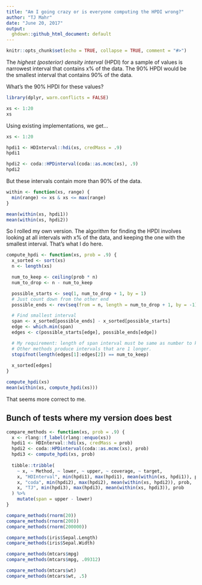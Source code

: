 ```yaml
---
title: "Am I going crazy or is everyone computing the HPDI wrong?"
author: "TJ Mahr"
date: "June 20, 2017"
output: 
  ghdown::github_html_document: default
---
```


```r
knitr::opts_chunk$set(echo = TRUE, collapse = TRUE, comment = "#>")
```

The _highest (posterior) density interval_ (HPDI) for a sample of values is
narrowest interval that contains x% of the data. The 90% HPDI would be the 
smallest interval that contains 90% of the data.

What's the 90% HPDI for these values?

```r
library(dplyr, warn.conflicts = FALSE)

xs <- 1:20
xs
```

Using existing implementations, we get...

```r
xs <- 1:20

hpdi1 <- HDInterval::hdi(xs, credMass = .9)
hpdi1

hpdi2 <- coda::HPDinterval(coda::as.mcmc(xs), .9)
hpdi2
```

But these intervals contain more than 90% of the data.

```r
within <- function(xs, range) {
  min(range) <= xs & xs <= max(range)
}

mean(within(xs, hpdi1))
mean(within(xs, hpdi2))
```

So I rolled my own version. The algorithm for finding the HPDI involves looking
at all intervals with x% of the data, and keeping the one with the smallest
interval. That's what I do here.

```r
compute_hpdi <- function(xs, prob = .9) {
  x_sorted <- sort(xs)
  n <- length(xs)

  num_to_keep <- ceiling(prob * n)
  num_to_drop <- n - num_to_keep

  possible_starts <- seq(1, num_to_drop + 1, by = 1)
  # Just count down from the other end
  possible_ends <- rev(seq(from = n, length = num_to_drop + 1, by = -1))

  # Find smallest interval
  span <- x_sorted[possible_ends] - x_sorted[possible_starts]
  edge <- which.min(span)
  edges <- c(possible_starts[edge], possible_ends[edge])

  # My requirement: length of span interval must be same as number to keep.
  # Other methods produce intervals that are 1 longer.
  stopifnot(length(edges[1]:edges[2]) == num_to_keep)
  
  x_sorted[edges]
}

compute_hpdi(xs)
mean(within(xs, compute_hpdi(xs)))
```

That seems more correct to me.

## Bunch of tests where my version does best

```r
compare_methods <- function(xs, prob = .9) {
  x <- rlang::f_label(rlang::enquo(xs))
  hpdi1 <- HDInterval::hdi(xs, credMass = prob)
  hpdi2 <- coda::HPDinterval(coda::as.mcmc(xs), prob)
  hpdi3 <- compute_hpdi(xs, prob)
  
  tibble::tribble(
    ~ x, ~ Method, ~ lower, ~ upper, ~ coverage, ~ target,
    x, "HDInterval", min(hpdi1), max(hpdi1), mean(within(xs, hpdi1)), prob,
    x, "coda", min(hpdi2), max(hpdi2), mean(within(xs, hpdi2)), prob,
    x, "TJ", min(hpdi3), max(hpdi3), mean(within(xs, hpdi3)), prob
  ) %>% 
    mutate(span = upper - lower)
}

compare_methods(rnorm(20))
compare_methods(rnorm(200))
compare_methods(rnorm(200000))

compare_methods(iris$Sepal.Length)
compare_methods(iris$Sepal.Width)

compare_methods(mtcars$mpg)
compare_methods(mtcars$mpg, .09312)

compare_methods(mtcars$wt)
compare_methods(mtcars$wt, .5)
```


